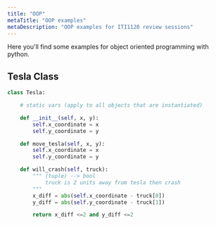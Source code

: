 ```yaml
---
title: "OOP"
metaTitle: "OOP examples"
metaDescription: "OOP examples for ITI1120 review sessions"
---
```


Here you'll find some examples for object oriented programming with python.

## Tesla Class

```python
class Tesla:

    # static vars (apply to all objects that are instantiated)

    def __init__(self, x, y):
        self.x_coordinate = x
        self.y_coordinate = y

    def move_tesla(self, x, y):
        self.x_coordinate = x
        self.y_coordinate = y

    def will_crash(self, truck):
        """ (tuple) --> bool
            truck is 2 units away from tesla then crash
        """
        x_diff = abs(self.x_coordinate - truck[0])
        y_diff = abs(self.y_coordinate - truck[1])

        return x_diff <=2 and y_diff <=2
```